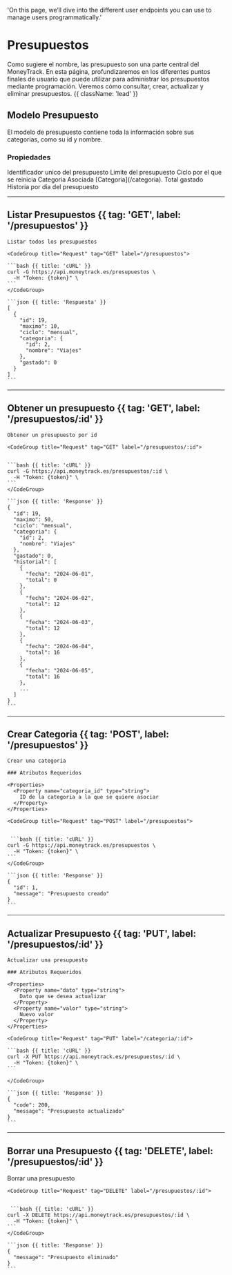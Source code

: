   'On this page, we’ll dive into the different user endpoints you can use to manage users programmatically.'

# Presupuestos

Como sugiere el nombre, las presupuesto son una parte central del MoneyTrack. En esta página, profundizaremos en los diferentes puntos finales de usuario que puede utilizar para administrar los presupuestos mediante programación. Veremos cómo consultar, crear, actualizar y eliminar presupuestos. {{ className: 'lead' }}

## Modelo Presupuesto

El modelo de presupuesto contiene toda la información sobre sus categorias, como su id y nombre.

### Propiedades

<Properties>
  <Property name="id" type="int">
    Identificador unico del presupuesto
  </Property>
  <Property name="maximo" type="int">
    Limite del presupuesto
  </Property>
  <Property name="ciclo" type="string">
    Ciclo por el que se reinicia
  </Property>
  <Property name="categoria" type="Categoria">
    Categoria Asociada [Categoria](/categoria).
  </Property>
  <Property name="gastado" type="float">
    Total gastado
  </Property>
  <Property name="historia" type="Object">
    Historia por dia del presupuesto
  </Property>
</Properties>

---

## Listar Presupuestos {{ tag: 'GET', label: '/presupuestos' }}

<Row>
  <Col>

    Listar todos los presupuestos

  </Col>
  <Col sticky>

    <CodeGroup title="Request" tag="GET" label="/presupuestos">

    ```bash {{ title: 'cURL' }}
    curl -G https://api.moneytrack.es/presupuestos \
      -H "Token: {token}" \
    ```
    </CodeGroup>

    ```json {{ title: 'Respuesta' }}
    [
      {
        "id": 19,
        "maximo": 10,
        "ciclo": "mensual",
        "categoria": {
          "id": 2,
          "nombre": "Viajes"
        },
        "gastado": 0
      }
    ]
    ```

  </Col>
</Row>

---

## Obtener un presupuesto {{ tag: 'GET', label: '/presupuestos/:id' }}

<Row>
  <Col>

    Obtener un presupuesto por id

  </Col>
  <Col sticky>

    <CodeGroup title="Request" tag="GET" label="/presupuestos/:id">


    ```bash {{ title: 'cURL' }}
    curl -G https://api.moneytrack.es/presupuestos/:id \
      -H "Token: {token}" \
    ```
    </CodeGroup>

    ```json {{ title: 'Response' }}
    {
      "id": 19,
      "maximo": 50,
      "ciclo": "mensual",
      "categoria": {
        "id": 2,
        "nombre": "Viajes"
      },
      "gastado": 0,
      "historial": [
        {
          "fecha": "2024-06-01",
          "total": 0
        },
        {
          "fecha": "2024-06-02",
          "total": 12
        },
        {
          "fecha": "2024-06-03",
          "total": 12
        },
        {
          "fecha": "2024-06-04",
          "total": 16
        },
        {
          "fecha": "2024-06-05",
          "total": 16
        },
        ...
      ]
    }
    ```

  </Col>
</Row>


---

## Crear Categoria {{ tag: 'POST', label: '/presupuestos' }}

<Row>
  <Col>

    Crear una categoria

    ### Atributos Requeridos

    <Properties>
      <Property name="categoria_id" type="string">
        ID de la categoria a la que se quiere asociar
      </Property>
    </Properties>

  </Col>
  <Col sticky>

    <CodeGroup title="Request" tag="POST" label="/presupuestos">


     ```bash {{ title: 'cURL' }}
    curl -G https://api.moneytrack.es/presupuestos \
      -H "Token: {token}" \
    ```
    </CodeGroup>

    ```json {{ title: 'Response' }}
    {
      "id": 1,
      "message": "Presupuesto creado"
    }
    ```

  </Col>
</Row>

---

## Actualizar Presupuesto {{ tag: 'PUT', label: '/presupuestos/:id' }}

<Row>
  <Col>

    Actualizar una presupuesto

    ### Atributos Requeridos

    <Properties>
      <Property name="dato" type="string">
        Dato que se desea actualizar
      </Property>
      <Property name="valor" type="string">
        Nuevo valor
      </Property>
    </Properties>

  </Col>
  <Col sticky>

    <CodeGroup title="Request" tag="PUT" label="/categoria/:id">

    ```bash {{ title: 'cURL' }}
    curl -X PUT https://api.moneytrack.es/presupuestos/:id \
      -H "Token: {token}" \
    ```

    </CodeGroup>

    ```json {{ title: 'Response' }}
    {
      "code": 200,
      "message": "Presupuesto actualizado"
    }
    ```

  </Col>
</Row>

---

## Borrar una Presupuesto {{ tag: 'DELETE', label: '/presupuestos/:id' }}

<Row>
  <Col>
    Borrar una presupuesto
  </Col>
  <Col sticky>

    <CodeGroup title="Request" tag="DELETE" label="/presupuestos/:id">


     ```bash {{ title: 'cURL' }}
    curl -X DELETE https://api.moneytrack.es/presupuestos/:id \
      -H "Token: {token}" \
    ```
    </CodeGroup>

    ```json {{ title: 'Response' }}
    {
      "message": "Presupuesto eliminado"
    }
    ```

  </Col>
</Row>

